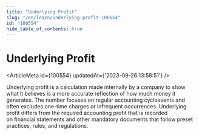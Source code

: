 ```yaml
---
title: "Underlying Profit"
slug: "/en/learn/underlying-profit-100554"
id: "100554"
hide_table_of_contents: true
---
```



# Underlying Profit

<ArticleMeta id={100554} updatedAt={'2023-09-26 13:58:51'} />
<div className='border-solid border-b border-t-0 my-4 border-[var(--ifm-color-gray-300)]' />

Underlying profit is a calculation made internally by a company to show what it believes is a more accurate reflection of how much money it generates. The number focuses on regular accounting cycleevents and often excludes one-time charges or infrequent occurrences. Underlying profit differs from the required accounting profit that is recorded on financial statements and other mandatory documents that follow preset practices, rules, and regulations.
